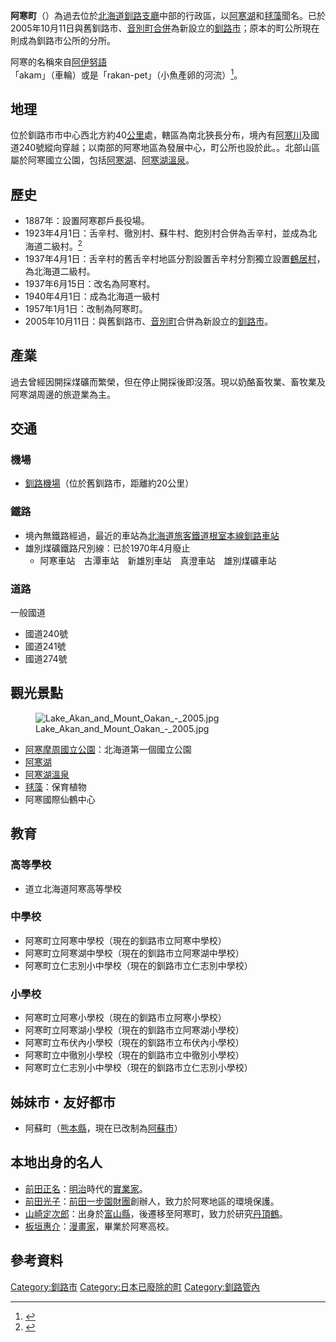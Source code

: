 {{日本町村 (廢除)
| 自治體名=阿寒
| 町村=町
| 町村旗=[[file:Flag_of_Akan,_Hokkaido.svg|center]]
| 町村旗說明=阿寒町旗
| 町村章=[[file:Symbol_of_Akan,_Hokkaido.svg|center]]
| 町村章說明=阿寒町章
| 日文原名=阿寒町
| 平假名=あかんちょう
| 羅馬字拼音=Akan-chō
| 廢除時間=2005年10月11日
| 廢除理由=[[新設合併|新設合併]]
| 廢除時處置=釧路市、'''阿寒町'''、[[音別町|音別町]]→[[釧路市|釧路市]]
| 現在自治體=釧路市
| 都道府縣=北海道
| 支廳=釧路支廳
| 郡=阿寒郡
| 編號=01666-7
| 面積=739.25
| 邊界未定=
| 人口=6,411
| 統計時間=2005年3月31日
| 自治體=[[釧路市|釧路市]]、[[白糠町|白糠町]]、[[鶴居村|鶴居村]]、<br>[[弟子屈町|弟子屈町]]、[[津別町|津別町]]、[[足寄町|足寄町]]
| 樹=[[蝦夷山櫻|蝦夷山櫻]]
| 花=[[鈴蘭|鈴蘭]]
| 其他象徵物=
| 其他象徵=
| 郵遞區號=085－0292
| 所在地=阿寒郡阿寒町中央1丁目4番1號
| 電話號碼=154-66-2121
| 外部連結=http://www.town.akan.hokkaido.jp/
| 經度=東經144度7分24.9秒
| 緯度=北緯43度6分45.3秒
| 地圖=
}}
'''阿寒町'''（{{jpn|j=阿寒町|hg=あかんちょう|rm=Akan chō|f=y}}）為過去位於[[北海道|北海道]][[釧路支廳|釧路支廳]]中部的行政區，以[[阿寒湖|阿寒湖]]和[[毬藻|毬藻]]聞名。已於2005年10月11日與舊釧路市、[[音別町|音別町]][[市町村合併|合併]]為新設立的[[釧路市|釧路市]]；原本的町公所現在則成為釧路市公所的分所。

阿寒的名稱來自[[阿伊努語|阿伊努語]]「akam」（車輪）或是「rakan-pet」（小魚產卵的河流）<ref>{{Cite web|url=http://www.pref.hokkaido.lg.jp/ks/ass/grp/110P.pdf|title=アイヌ語地名リスト|accessdate=2017-08-16|author=北海道庁|date=|publisher=北海道庁|archive-date=2018-04-17|archive-url=https://web.archive.org/web/20180417012725/http://www.pref.hokkaido.lg.jp/ks/ass/grp/110P.pdf|dead-url=no}}</ref>。

==地理==
位於釧路市市中心西北方約40[[公里|公里]]處，轄區為南北狹長分布，境內有[[阿寒川|阿寒川]]及國道240號縱向穿越；以南部的阿寒地區為發展中心，町公所也設於此。。北部山區屬於阿寒國立公園，包括[[阿寒湖|阿寒湖]]、[[阿寒湖溫泉|阿寒湖溫泉]]。

==歷史==
*1887年：設置阿寒郡戶長役場。
*1923年4月1日：舌辛村、徹別村、蘇牛村、飽別村合併為舌辛村，並成為北海道二級村。<ref>{{Cite web| url=http://homepage1.nifty.com/ishato/tiri/sityoson/01hokkai/01_hokkai21.htm#kusiro| title=市町村的變遷 - 北海道［道東・道北］| publisher=ISSIE| accessdate=2008年7月20日| language=ja| deadurl=yes| archiveurl=https://web.archive.org/web/20091001194212/http://homepage1.nifty.com/ishato/tiri/sityoson/01hokkai/01_hokkai21.htm#kusiro| archivedate=2009年10月1日}}</ref>
*1937年4月1日：舌辛村的舊舌辛村地區分割設置舌辛村分割獨立設置[[鶴居村|鶴居村]]，為北海道二級村。
*1937年6月15日：改名為阿寒村。
*1940年4月1日：成為北海道一級村
*1957年1月1日：改制為阿寒町。
*2005年10月11日：與舊釧路市、[[音別町|音別町]]合併為新設立的[[釧路市|釧路市]]。

==產業==
過去曾經因開採煤礦而繁榮，但在停止開採後即沒落。現以奶酪畜牧業、畜牧業及阿寒湖周邊的旅遊業為主。

==交通==
===機場===
*[[釧路機場|釧路機場]]（位於舊釧路市，距離約20公里）

===鐵路===
*境內無鐵路經過，最近的車站為[[北海道旅客鐵道|北海道旅客鐵道]][[根室本線|根室本線]][[釧路車站|釧路車站]]
*雄別煤礦鐵路尺別線：已於1970年4月廢止
**阿寒車站　古潭車站　新雄別車站　真澄車站　雄別煤礦車站

===道路===
;一般國道
*國道240號
*國道241號
*國道274號

==觀光景點==
[[File:Lake_Akan_and_Mount_Oakan_-_2005.jpg|thumb]]
*[[阿寒摩周國立公園|阿寒摩周國立公園]]：北海道第一個國立公園
*[[阿寒湖|阿寒湖]]
*[[阿寒湖溫泉|阿寒湖溫泉]]
*[[毬藻|毬藻]]：保育植物
*阿寒國際仙鶴中心

==教育==
===高等學校===
*道立北海道阿寒高等學校

===中學校===
*阿寒町立阿寒中學校（現在的釧路市立阿寒中學校）
*阿寒町立阿寒湖中學校（現在的釧路市立阿寒湖中學校）
*阿寒町立仁志別小中學校（現在的釧路市立仁志別中學校）

===小學校===
*阿寒町立阿寒小學校（現在的釧路市立阿寒小學校）
*阿寒町立阿寒湖小學校（現在的釧路市立阿寒湖小學校）
*阿寒町立布伏內小學校（現在的釧路市立布伏內小學校）
*阿寒町立中徹別小學校（現在的釧路市立中徹別小學校）
*阿寒町立仁志別小中學校（現在的釧路市立仁志別小學校）

==姊妹市・友好都市==
*阿蘇町（[[熊本縣|熊本縣]]，現在已改制為[[阿蘇市|阿蘇市]]）

==本地出身的名人==
*[[前田正名|前田正名]]：[[明治|明治]]時代的[[實業家|實業家]]。
*[[前田光子|前田光子]]：[[前田一步園財團|前田一步園財團]]創辦人，致力於阿寒地區的環境保護。
*[[山崎定次郎|山崎定次郎]]：出身於[[富山縣|富山縣]]，後遷移至阿寒町，致力於研究[[丹頂鶴|丹頂鶴]]。
*[[板垣惠介|板垣惠介]]：[[漫畫家|漫畫家]]，畢業於阿寒高校。

==參考資料==
{{Reflist}}

{{釧路支廳}}
{{Authority control}}

[[Category:釧路市|Category:釧路市]]
[[Category:日本已廢除的町|Category:日本已廢除的町]]
[[Category:釧路管內|Category:釧路管內]]